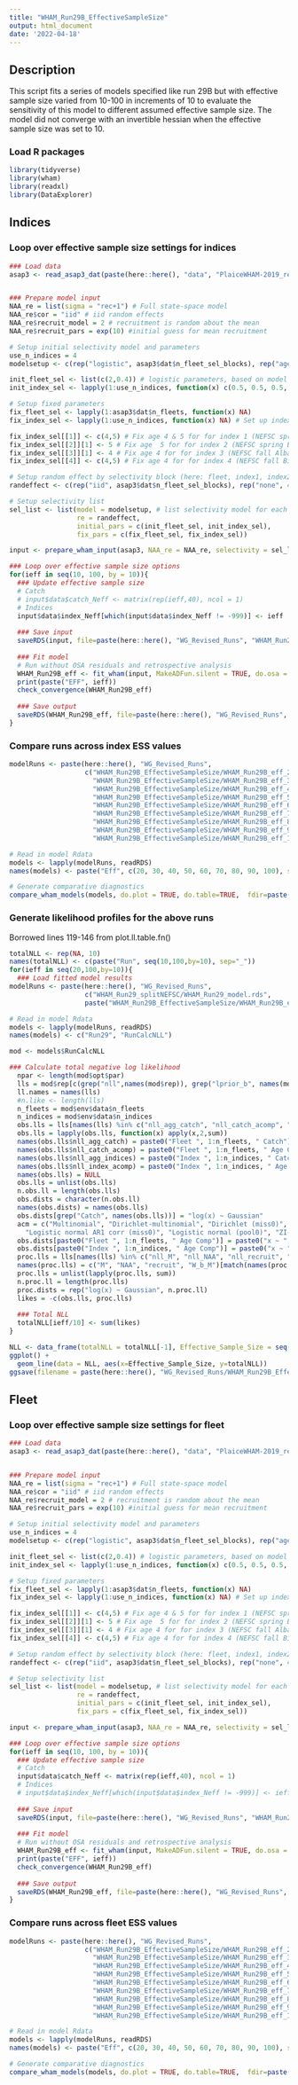 ```yaml
---
title: "WHAM_Run29B_EffectiveSampleSize"
output: html_document
date: '2022-04-18'
---
```


## Description
This script fits a series of models specified like run 29B but with effective sample size varied from 10-100 in increments of 10 to evaluate the sensitivity of this model to different assumed effective sample size. The model did not converge with an invertible hessian when the effective sample size was set to 10. 

 
### Load R packages
```r
library(tidyverse)
library(wham)
library(readxl)
library(DataExplorer)
```

## Indices
### Loop over effective sample size settings for indices
```r
### Load data
asap3 <- read_asap3_dat(paste(here::here(), "data", "PlaiceWHAM-2019_revised_NEFSC-LW-WAA_splitNEFSC-BigUnit.DAT", sep="/"))


### Prepare model input
NAA_re = list(sigma = "rec+1") # Full state-space model
NAA_re$cor = "iid" # iid random effects
NAA_re$recruit_model = 2 # recruitment is random about the mean
NAA_re$recruit_pars = exp(10) #initial guess for mean recruitment

# Setup initial selectivity model and parameters
use_n_indices = 4
modelsetup <- c(rep("logistic", asap3$dat$n_fleet_sel_blocks), rep("age-specific", use_n_indices))

init_fleet_sel <- list(c(2,0.4)) # logistic parameters, based on model type
init_index_sel <- lapply(1:use_n_indices, function(x) c(0.5, 0.5, 0.5, 1, 1, 0.5, 0.5, 0.5, 0.5, 0.5, 0.5))

# Setup fixed parameters
fix_fleet_sel <- lapply(1:asap3$dat$n_fleets, function(x) NA) 
fix_index_sel <- lapply(1:use_n_indices, function(x) NA) # Set up index object

fix_index_sel[[1]] <- c(4,5) # Fix age 4 & 5 for for index 1 (NEFSC spring Albatross)
fix_index_sel[[2]][1] <- 5 # Fix age  5 for for index 2 (NEFSC spring Bigelow)
fix_index_sel[[3]][1] <- 4 # Fix age 4 for for index 3 (NEFSC fall Albatross)
fix_index_sel[[4]] <- c(4,5) # Fix age 4 for for index 4 (NEFSC fall Bigelow)

# Setup random effect by selectivity block (here: fleet, index1, index2, index3, index4)
randeffect <- c(rep("iid", asap3$dat$n_fleet_sel_blocks), rep("none", 4)) # Don't include selectivity random effects for any surveys 

# Setup selectivity list
sel_list <- list(model = modelsetup, # list selectivity model for each fleet and index
                 re = randeffect,
                 initial_pars = c(init_fleet_sel, init_index_sel),
                 fix_pars = c(fix_fleet_sel, fix_index_sel))

input <- prepare_wham_input(asap3, NAA_re = NAA_re, selectivity = sel_list, model_name = "WHAM_Run29B") 

### Loop over effective sample size options
for(ieff in seq(10, 100, by = 10)){
  ### Update effective sample size
  # Catch 
  # input$data$catch_Neff <- matrix(rep(ieff,40), ncol = 1)
  # Indices
  input$data$index_Neff[which(input$data$index_Neff != -999)] <- ieff
  
  ### Save input
  saveRDS(input, file=paste(here::here(), "WG_Revised_Runs", "WHAM_Run29B_EffectiveSampleSize", paste("WHAM_Run29B_eff", ieff, "input.rds", sep="_"), sep="/"))
  
  ### Fit model
  # Run without OSA residuals and retrospective analysis
  WHAM_Run29B_eff <- fit_wham(input, MakeADFun.silent = TRUE, do.osa = FALSE) 
  print(paste("EFF", ieff))
  check_convergence(WHAM_Run29B_eff)
  
  ### Save output
  saveRDS(WHAM_Run29B_eff, file=paste(here::here(), "WG_Revised_Runs", "WHAM_Run29B_EffectiveSampleSize", paste("WHAM_Run29B_eff", ieff, "model.rds", sep="_"), sep="/"))
}

```






### Compare runs across index ESS values
```r
modelRuns <- paste(here::here(), "WG_Revised_Runs",
                   c("WHAM_Run29B_EffectiveSampleSize/WHAM_Run29B_eff_20_model.rds",
                     "WHAM_Run29B_EffectiveSampleSize/WHAM_Run29B_eff_30_model.rds",
                     "WHAM_Run29B_EffectiveSampleSize/WHAM_Run29B_eff_40_model.rds",
                     "WHAM_Run29B_EffectiveSampleSize/WHAM_Run29B_eff_50_model.rds",
                     "WHAM_Run29B_EffectiveSampleSize/WHAM_Run29B_eff_60_model.rds",
                     "WHAM_Run29B_EffectiveSampleSize/WHAM_Run29B_eff_70_model.rds",
                     "WHAM_Run29B_EffectiveSampleSize/WHAM_Run29B_eff_80_model.rds",
                     "WHAM_Run29B_EffectiveSampleSize/WHAM_Run29B_eff_90_model.rds",
                     "WHAM_Run29B_EffectiveSampleSize/WHAM_Run29B_eff_100_model.rds"), sep="/")

# Read in model Rdata
models <- lapply(modelRuns, readRDS)
names(models) <- paste("Eff", c(20, 30, 40, 50, 60, 70, 80, 90, 100), sep="")

# Generate comparative diagnostics
compare_wham_models(models, do.plot = TRUE, do.table=TRUE,  fdir=paste(here::here(), "WG_Revised_Runs", "WHAM_Run29B_EffectiveSampleSize", sep="/"), plot.opts=list(which = c(1, 2, 3, 4, 5, 6, 7, 8, 9)))
```
### Generate likelihood profiles for the above runs
Borrowed lines 119-146 from plot.ll.table.fn()
```r
totalNLL <- rep(NA, 10) 
names(totalNLL) <- c(paste("Run", seq(10,100,by=10), sep="_"))
for(ieff in seq(20,100,by=10)){
  ### Load fitted model results
modelRuns <- paste(here::here(), "WG_Revised_Runs",
                   c("WHAM_Run29_splitNEFSC/WHAM_Run29_model.rds",
                   paste("WHAM_Run29B_EffectiveSampleSize/WHAM_Run29B_eff", ieff, "model.rds", sep="_")), sep="/")

# Read in model Rdata
models <- lapply(modelRuns, readRDS)
names(models) <- c("Run29", "RunCalcNLL")

mod <- models$RunCalcNLL

### Calculate total negative log likelihood
  npar <- length(mod$opt$par)
  lls = mod$rep[c(grep("nll",names(mod$rep)), grep("lprior_b", names(mod$rep)))]
  ll.names = names(lls)
  #n.like <- length(lls)
  n_fleets = mod$env$data$n_fleets
  n_indices = mod$env$data$n_indices
  obs.lls = lls[names(lls) %in% c("nll_agg_catch", "nll_catch_acomp", "nll_agg_indices", "nll_index_acomp")]
  obs.lls = lapply(obs.lls, function(x) apply(x,2,sum))
  names(obs.lls$nll_agg_catch) = paste0("Fleet ", 1:n_fleets, " Catch")
  names(obs.lls$nll_catch_acomp) = paste0("Fleet ", 1:n_fleets, " Age Comp")
  names(obs.lls$nll_agg_indices) = paste0("Index ", 1:n_indices, " Catch")
  names(obs.lls$nll_index_acomp) = paste0("Index ", 1:n_indices, " Age Comp")
  names(obs.lls) = NULL
  obs.lls = unlist(obs.lls)
  n.obs.ll = length(obs.lls)
  obs.dists = character(n.obs.ll)
  names(obs.dists) = names(obs.lls)
  obs.dists[grep("Catch", names(obs.lls))] = "log(x) ~ Gaussian"
  acm = c("Multinomial", "Dirichlet-multinomial", "Dirichlet (miss0)", "Dirichlet (pool0)","Logistic normal (miss0)",
    "Logistic normal AR1 corr (miss0)", "Logistic normal (pool0)", "ZI-logistic normal(1)","ZI-logistic normal(2)")
  obs.dists[paste0("Fleet ", 1:n_fleets, " Age Comp")] = paste0("x ~ ", acm[mod$env$data$age_comp_model_fleets])
  obs.dists[paste0("Index ", 1:n_indices, " Age Comp")] = paste0("x ~ ", acm[mod$env$data$age_comp_model_fleets])
  proc.lls = lls[names(lls) %in% c("nll_M", "nll_NAA", "nll_recruit", "lprior_b")]
  names(proc.lls) = c("M", "NAA", "recruit", "W_b_M")[match(names(proc.lls),c("nll_M", "nll_NAA", "nll_recruit", "lprior_b"))]
  proc.lls = unlist(lapply(proc.lls, sum))
  n.proc.ll = length(proc.lls)
  proc.dists = rep("log(x) ~ Gaussian", n.proc.ll)
  likes = -c(obs.lls, proc.lls)
  
  ### Total NLL
  totalNLL[ieff/10] <- sum(likes)
}

NLL <- data_frame(totalNLL = totalNLL[-1], Effective_Sample_Size = seq(20,100,by=10))
ggplot() +
  geom_line(data = NLL, aes(x=Effective_Sample_Size, y=totalNLL))
ggsave(filename = paste(here::here(), "WG_Revised_Runs/WHAM_Run29B_EffectiveSampleSize/Likelihood_profile.png", sep="/"))

```

## Fleet
### Loop over effective sample size settings for fleet
```r
### Load data
asap3 <- read_asap3_dat(paste(here::here(), "data", "PlaiceWHAM-2019_revised_NEFSC-LW-WAA_splitNEFSC-BigUnit.DAT", sep="/"))


### Prepare model input
NAA_re = list(sigma = "rec+1") # Full state-space model
NAA_re$cor = "iid" # iid random effects
NAA_re$recruit_model = 2 # recruitment is random about the mean
NAA_re$recruit_pars = exp(10) #initial guess for mean recruitment

# Setup initial selectivity model and parameters
use_n_indices = 4
modelsetup <- c(rep("logistic", asap3$dat$n_fleet_sel_blocks), rep("age-specific", use_n_indices))

init_fleet_sel <- list(c(2,0.4)) # logistic parameters, based on model type
init_index_sel <- lapply(1:use_n_indices, function(x) c(0.5, 0.5, 0.5, 1, 1, 0.5, 0.5, 0.5, 0.5, 0.5, 0.5))

# Setup fixed parameters
fix_fleet_sel <- lapply(1:asap3$dat$n_fleets, function(x) NA) 
fix_index_sel <- lapply(1:use_n_indices, function(x) NA) # Set up index object

fix_index_sel[[1]] <- c(4,5) # Fix age 4 & 5 for for index 1 (NEFSC spring Albatross)
fix_index_sel[[2]][1] <- 5 # Fix age  5 for for index 2 (NEFSC spring Bigelow)
fix_index_sel[[3]][1] <- 4 # Fix age 4 for for index 3 (NEFSC fall Albatross)
fix_index_sel[[4]] <- c(4,5) # Fix age 4 for for index 4 (NEFSC fall Bigelow)

# Setup random effect by selectivity block (here: fleet, index1, index2, index3, index4)
randeffect <- c(rep("iid", asap3$dat$n_fleet_sel_blocks), rep("none", 4)) # Don't include selectivity random effects for any surveys 

# Setup selectivity list
sel_list <- list(model = modelsetup, # list selectivity model for each fleet and index
                 re = randeffect,
                 initial_pars = c(init_fleet_sel, init_index_sel),
                 fix_pars = c(fix_fleet_sel, fix_index_sel))

input <- prepare_wham_input(asap3, NAA_re = NAA_re, selectivity = sel_list, model_name = "WHAM_Run29B") 

### Loop over effective sample size options
for(ieff in seq(10, 100, by = 10)){
  ### Update effective sample size
  # Catch 
  input$data$catch_Neff <- matrix(rep(ieff,40), ncol = 1)
  # Indices
  # input$data$index_Neff[which(input$data$index_Neff != -999)] <- ieff
  
  ### Save input
  saveRDS(input, file=paste(here::here(), "WG_Revised_Runs", "WHAM_Run29B_EffectiveSampleSize", paste("WHAM_Run29B_eff", ieff, "fleet", "input.rds", sep="_"), sep="/"))
  
  ### Fit model
  # Run without OSA residuals and retrospective analysis
  WHAM_Run29B_eff <- fit_wham(input, MakeADFun.silent = TRUE, do.osa = FALSE) 
  print(paste("EFF", ieff))
  check_convergence(WHAM_Run29B_eff)
  
  ### Save output
  saveRDS(WHAM_Run29B_eff, file=paste(here::here(), "WG_Revised_Runs", "WHAM_Run29B_EffectiveSampleSize", paste("WHAM_Run29B_eff", ieff, "fleet", "model.rds", sep="_"), sep="/"))
}

```

### Compare runs across fleet ESS values
```r
modelRuns <- paste(here::here(), "WG_Revised_Runs",
                   c("WHAM_Run29B_EffectiveSampleSize/WHAM_Run29B_eff_20_fleet_model.rds",
                     "WHAM_Run29B_EffectiveSampleSize/WHAM_Run29B_eff_30_fleet_model.rds",
                     "WHAM_Run29B_EffectiveSampleSize/WHAM_Run29B_eff_40_fleet_model.rds",
                     "WHAM_Run29B_EffectiveSampleSize/WHAM_Run29B_eff_50_fleet_model.rds",
                     "WHAM_Run29B_EffectiveSampleSize/WHAM_Run29B_eff_60_fleet_model.rds",
                     "WHAM_Run29B_EffectiveSampleSize/WHAM_Run29B_eff_70_fleet_model.rds",
                     "WHAM_Run29B_EffectiveSampleSize/WHAM_Run29B_eff_80_fleet_model.rds",
                     "WHAM_Run29B_EffectiveSampleSize/WHAM_Run29B_eff_90_fleet_model.rds",
                     "WHAM_Run29B_EffectiveSampleSize/WHAM_Run29B_eff_100_fleet_model.rds"), sep="/")

# Read in model Rdata
models <- lapply(modelRuns, readRDS)
names(models) <- paste("Eff", c(20, 30, 40, 50, 60, 70, 80, 90, 100), sep="")

# Generate comparative diagnostics
compare_wham_models(models, do.plot = TRUE, do.table=TRUE,  fdir=paste(here::here(), "WG_Revised_Runs", "WHAM_Run29B_EffectiveSampleSize", sep="/"), plot.opts=list(which = c(1, 2, 3, 4, 5, 6, 7, 8, 9)))
```

